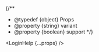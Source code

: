 
{/**
  * @typedef {object} Props
  * @property {string} variant
  * @property {boolean} support
  */}

<ol>
  <LoginSteps />
</ol>

<LoginHelp {...props} />
